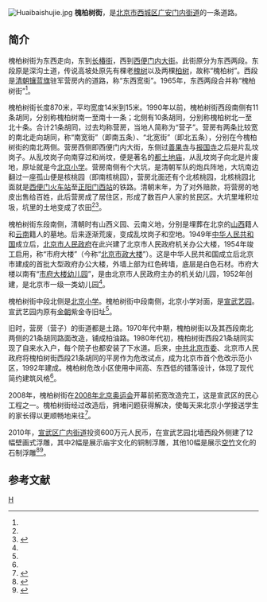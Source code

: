 {{coord|39.89490|116.35349|display=title}}
{{Infobox China Road
|路牌类型 = Beijing
|道路方向 = WE
|中文道路名称 = 槐柏树街
|道路名称拼音 = HUAIBAISHU JIE
|图片 =
|图片说明 = 
|道路属性 = 
|道路总长度 = 
|车速限制 = 
|行车线数量 = 
|所在地区 = [[北京市|北京市]][[西城区|西城区]]
|起点 = [[西便门内大街|西便门内大街]]
|终点 = [[长椿街|长椿街]]
|路段主要建筑 = 
}}
[[File:Huaibaishujie.jpg|thumb]]
'''槐柏树街'''，是[[北京市|北京市]][[西城区|西城区]][[广安门内街道|广安门内街道]]的一条道路。

==简介==
槐柏树街为东西走向，东到[[长椿街|长椿街]]，西到[[西便门内大街|西便门内大街]]。此街原分为东西两段。东段原是深沟土道，传说高坡处原先有棵老[[槐树|槐树]]以及两棵[[柏树|柏树]]，故称“槐柏树”。西段是[[清朝|清朝]][[镶蓝旗|镶蓝旗]]驻军营房内的道路，称“东西宽街”。1965年，东西两段合并称“槐柏树街”<ref name=jinxi/>。

槐柏树街长度870米，平均宽度14米到15米。1990年以前，槐柏树街西段南侧有11条胡同，分别称槐柏树南一至南十一条；北侧有10条胡同，分别称槐柏树北一至北十条。合计21条胡同，过去均称营房，当地人简称为“营子”。营房有两条比较宽的南北走向胡同，称“南宽街”（即南五条）、“北宽街”（即北五条），分别在今槐柏树街的南北两侧。营房西侧即西便门内大街，东侧过[[善果寺|善果寺]]与[[报国寺_(北京)|报国寺]]之后是片乱坟岗子。从乱坟岗子向南穿过和尚坟，便是著名的[[都土地庙|都土地庙]]，从乱坟岗子向北是片废地，原址就是今[[北京小学|北京小学]]。营房南侧有个大坑，是清朝军队的炮兵阵地，大坑南边翻过一座孤山便是核桃园（即南核桃园），营房北面还有个北核桃园，北核桃园北面就是[[西便门站|西便门火车站]]至[[正阳门西站|正阳门西站]]的铁路。清朝末年，为了对外赔款，将营房的地皮出售给百姓，此后营房成了居住区，形成了数百户人家的贫民区。大坑里堆积垃圾，坑里的土地变成了农田<ref name=jinxi/><ref>{{Cite web  |url =http://www.bjdclib.com/dclib/subjectdb/dhly/newsphoto/200912/t20091230_29865.html  |title =槐柏树街前身的21条胡同  |author =  |date =2009-12-30  |publisher =东华流韵  |language =  |accessdate =  |quote =  |archive-date =2017-02-02  |archive-url =https://web.archive.org/web/20170202014946/http://www.bjdclib.com/dclib/subjectdb/dhly/newsphoto/200912/t20091230_29865.html  |dead-url =no  }}</ref>。

槐柏树街东段南侧，清朝时有山西义园、云南义地，分别是埋葬在北京的[[山西|山西]]籍人和[[云南|云南]]籍人的墓地。后来逐渐荒废，变成乱坟岗子和空地。1949年[[中华人民共和国|中华人民共和国]]成立后，[[北京市人民政府|北京市人民政府]]在此兴建了北京市人民政府机关办公大楼，1954年竣工启用，称“市府大楼”（今称“[[北京市政大楼|北京市政大楼]]”）。这是中华人民共和国成立后北京市建成的首批大型政府办公大楼，外墙上部为红色砖墙，底层是白色石材。市府大楼以南有“[[市府大楼幼儿园|市府大楼幼儿园]]”，是由北京市人民政府主办的机关幼儿园，1952年创建，是北京市一级一类幼儿园<ref name=jinxi/>。

槐柏树街中段北侧是[[北京小学|北京小学]]。槐柏树街中段南侧，北京小学对面，是[[宣武艺园|宣武艺园]]。宣武艺园内原有[[金朝|金朝]]紫金寺旧址<ref name=jinxi/>。

旧时，营房（营子）的街道都是土路。1970年代中期，槐柏树街以及其西段南北两侧的21条胡同路面改造，铺成柏油路。1980年代初，槐柏树街西段21条胡同实现了自来水入户，每个院子也都安装了下水道。后来，[[中共北京市委|中共北京市委]]、北京市人民政府将槐柏树街西段21条胡同的平房作为危改试点，成为北京市首个危改示范小区，1992年建成。槐柏树危改小区使用中间高、东西低的错落设计，体现了现代简约建筑风格<ref name=jinxi/>。

2008年，槐柏树街在[[2008年北京奥运会|2008年北京奥运会]]开幕前拓宽改造完工，这是宣武区的民心工程之一。槐柏树街经过改造后，拥堵问题获得解决，使每天来北京小学接送学生的家长得以更顺畅地来往<ref>{{Cite web|url =http://www.bj.xinhuanet.com/bjpd-xxfw/2008-06/20/content_13596603.htm|title =广安胡同通车 宣武区四条新路方便出行|author =|date =2008-06-20|publisher =新华网|language =|accessdate =|quote =}}{{dead link|date=2018年1月 |bot=InternetArchiveBot |fix-attempted=yes }}</ref>。

2010年，[[宣武区|宣武区]][[广内街道|广内街道]]投资600万元人民币，在宣武艺园北墙西段外侧建了12幅壁画式浮雕，其中2幅是展示庙宇文化的铜制浮雕，其他10幅是展示[[空竹|空竹]]文化的石制浮雕<ref>{{Cite web |url =http://news.xinhuanet.com/photo/2010-03/22/content_13224596.htm  |title = 北京槐柏树街文化墙景观迷人 |author =  |date = 2010-03-22 |publisher =  新华网|language =  |accessdate =  |quote =  }}</ref><ref name=jinxi>{{Cite web |url = http://www.bjdclib.com/dclib/subjectdb/dhly/newsphoto/201611/t20161118_159177.html |title = 槐柏树街的今昔 |author =  |date = 2016-11-18 |publisher = 东华流韵 |language =  |accessdate =  |quote =  |archive-date = 2019-09-24 |archive-url = https://web.archive.org/web/20190924202711/http://www.bjdclib.com/dclib/subjectdb/dhly/newsphoto/201611/t20161118_159177.html |dead-url = no }}</ref>。

==参考文献==
{{reflist}}

[[Category:西城区道路|H]]